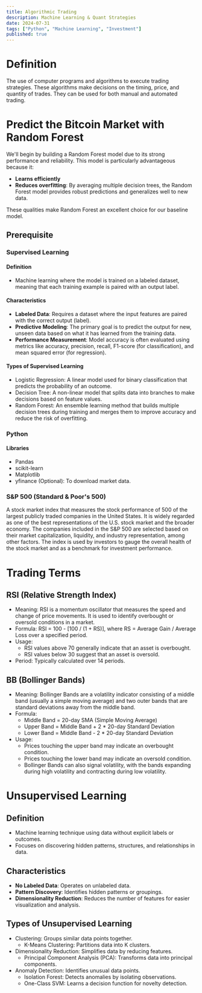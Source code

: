 ```yaml
---
title: Algorithmic Trading
description: Machine Learning & Quant Strategies
date: 2024-07-31
tags: ["Python", "Machine Learning", "Investment"]
published: true
---
```


# Definition
The use of computer programs and algorithms to execute trading strategies. These algorithms make decisions on the timing, price, and quantity of trades. They can be used for both manual and automated trading.

# Predict the Bitcoin Market with Random Forest
We'll begin by building a Random Forest model due to its strong performance and reliability. This model is particularly advantageous because it:
  - **Learns efficiently**
  - **Reduces overfitting**: By averaging multiple decision trees, the Random Forest model provides robust predictions and generalizes well to new data.

These qualities make Random Forest an excellent choice for our baseline model.
## Prerequisite
### Supervised Learning
#### Definition
- Machine learning where the model is trained on a labeled dataset, meaning that each training example is paired with an output label. 
#### Characteristics
- **Labeled Data**: Requires a dataset where the input features are paired with the correct output (label).
- **Predictive Modeling**: The primary goal is to predict the output for new, unseen data based on what it has learned from the training data.
- **Performance Measurement**: Model accuracy is often evaluated using metrics like accuracy, precision, recall, F1-score (for classification), and mean squared error (for regression).
#### Types of Supervised Learning
- Logistic Regression: A linear model used for binary classification that predicts the probability of an outcome.
- Decision Tree: A non-linear model that splits data into branches to make decisions based on feature values.
- Random Forest: An ensemble learning method that builds multiple decision trees during training and merges them to improve accuracy and reduce the risk of overfitting.

### Python
#### Libraries
- Pandas
- scikit-learn
- Matplotlib
- yfinance (Optional): To download market data.






### S&P 500 (Standard & Poor's 500)
A stock market index that measures the stock performance of 500 of the largest publicly traded companies in the United States. It is widely regarded as one of the best representations of the U.S. stock market and the broader economy. The companies included in the S&P 500 are selected based on their market capitalization, liquidity, and industry representation, among other factors. The index is used by investors to gauge the overall health of the stock market and as a benchmark for investment performance.

# Trading Terms
## RSI (Relative Strength Index)
- Meaning: RSI is a momentum oscillator that measures the speed and change of price movements. It is used to identify overbought or oversold conditions in a market.
- Formula: RSI = 100 - [100 / (1 + RS)], where RS = Average Gain / Average Loss over a specified period.
- Usage:
  - RSI values above 70 generally indicate that an asset is overbought.
  - RSI values below 30 suggest that an asset is oversold.
- Period: Typically calculated over 14 periods.

## BB (Bollinger Bands)
- Meaning: Bollinger Bands are a volatility indicator consisting of a middle band (usually a simple moving average) and two outer bands that are standard deviations away from the middle band.
- Formula:
  - Middle Band = 20-day SMA (Simple Moving Average)
  - Upper Band = Middle Band + 2 * 20-day Standard Deviation
  - Lower Band = Middle Band - 2 * 20-day Standard Deviation
- Usage:
  - Prices touching the upper band may indicate an overbought condition.
  - Prices touching the lower band may indicate an oversold condition.
  - Bollinger Bands can also signal volatility, with the bands expanding during high volatility and contracting during low volatility.



# Unsupervised Learning
## Definition
- Machine learning technique using data without explicit labels or outcomes.
- Focuses on discovering hidden patterns, structures, and relationships in data.
## Characteristics
- **No Labeled Data**: Operates on unlabeled data.
- **Pattern Discovery**: Identifies hidden patterns or groupings.
- **Dimensionality Reduction**: Reduces the number of features for easier visualization and analysis.
## Types of Unsupervised Learning
- Clustering: Groups similar data points together.
  - K-Means Clustering: Partitions data into K clusters.
- Dimensionality Reduction: Simplifies data by reducing features.
  - Principal Component Analysis (PCA): Transforms data into principal components.
- Anomaly Detection: Identifies unusual data points.
  - Isolation Forest: Detects anomalies by isolating observations.
  - One-Class SVM: Learns a decision function for novelty detection.




